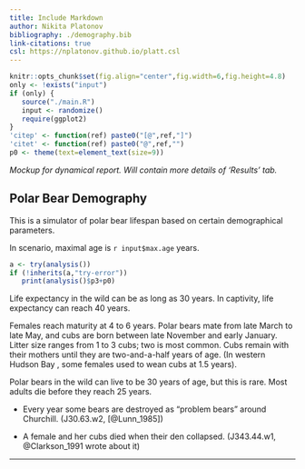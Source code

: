 ```yaml
---
title: Include Markdown
author: Nikita Platonov
bibliography: ./demography.bib
link-citations: true
csl: https://nplatonov.github.io/platt.csl
---
```


```r
knitr::opts_chunk$set(fig.align="center",fig.width=6,fig.height=4.8)
only <- !exists("input")
if (only) {
   source("./main.R")
   input <- randomize()
   require(ggplot2)
}
'citep' <- function(ref) paste0("[@",ref,"]")
'citet' <- function(ref) paste0("@",ref,"")
p0 <- theme(text=element_text(size=9))
```

*Mockup for dynamical report. Will contain more details of 'Results' tab.*

## Polar Bear Demography

This is a simulator of polar bear lifespan based on certain demographical parameters.

In scenario, maximal age is `r input$max.age` years.


```r
a <- try(analysis())
if (!inherits(a,"try-error"))
   print(analysis()$p3+p0)
```

Life expectancy in the wild can be as long as 30 years. In captivity, life expectancy can reach 40 years.

Females reach maturity at 4 to 6 years. Polar bears mate from late March to late May, and cubs are born between late November and early January. Litter size ranges from 1 to 3 cubs; two is most common. Cubs remain with their mothers until they are two-and-a-half years of age. (In western Hudson Bay , some females used to wean cubs at 1.5 years).


Polar bears in the wild can live to be 30 years of age, but this is rare. Most adults die before they reach 25 years.

+ Every year some bears are destroyed as "problem bears" around Churchill. (J30.63.w2, [@Lunn_1985])

+ A female and her cubs died when their den collapsed. (J343.44.w1, @Clarkson_1991 wrote about it)

---
